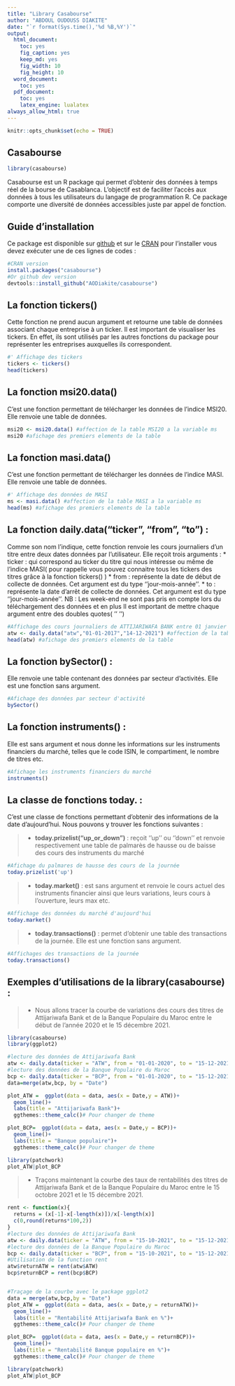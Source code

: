 ```yaml
---
title: "Library Casabourse"
author: "ABDOUL OUDOUSS DIAKITE"
date: "`r format(Sys.time(),'%d %B,%Y')`"
output:
  html_document: 
    toc: yes
    fig_caption: yes
    keep_md: yes
    fig_width: 10
    fig_height: 10
  word_document: 
    toc: yes
  pdf_document: 
    toc: yes
    latex_engine: lualatex
always_allow_html: true
---
```


```r
knitr::opts_chunk$set(echo = TRUE)
```
## Casabourse
```r
library(casabourse)
```
Casabourse est un R package qui permet d’obtenir des données à temps réel de la bourse de Casablanca. L’objectif est de faciliter l’accès aux données à tous les utilisateurs du langage de programmation R. Ce package comporte une diversité de données accessibles juste par appel de fonction.

## Guide d'installation
Ce package est disponible sur [github](https://github.com/AODiakite/casabourse) et sur le [CRAN](https://cran.r-project.org/web/packages/casabourse/index.html) pour l’installer vous devez exécuter une de ces lignes de codes :
```r
#CRAN version
install.packages("casabourse")
#Or github dev version
devtools::install_github("AODiakite/casabourse")
```

## La fonction **tickers()**
 
Cette fonction ne prend aucun argument et retourne une table de données associant chaque entreprise à un ticker. Il est important de visualiser les tickers. En effet, ils sont utilisés par les autres fonctions du package pour représenter les entreprises auxquelles ils correspondent.
```r
#' Affichage des tickers
tickers <- tickers()
head(tickers)
```


## La fonction **msi20.data()**
 
C’est une fonction permettant de télécharger les données de l’indice MSI20. Elle renvoie une table de  données.
```r
msi20 <- msi20.data() #affection de la table MSI20 a la variable ms
msi20 #afichage des premiers elements de la table
```

## La fonction **masi.data()**
 
C’est une fonction permettant de télécharger les données de l’indice MASI. Elle renvoie une table de  données.
```r
#' Affichage des données de MASI
ms <- masi.data() #affection de la table MASI a la variable ms
head(ms) #afichage des premiers elements de la table
```


 
## La fonction **daily.data("ticker", "from", "to")** :
 
Comme son nom l’indique, cette fonction renvoie les cours journaliers d’un titre entre deux dates données par l’utilisateur. Elle reçoit trois arguments :
* ticker : qui correspond au ticker du titre qui nous intéresse ou même de l'indice MASI( pour rappelle vous pouvez connaitre tous les tickers des titres grâce à la fonction tickers() )
* from : représente la date de début de collecte de données. Cet argument est du type ‘’jour-mois-année’’.
* to : représente la date d’arrêt de collecte de données. Cet argument est du type ‘’jour-mois-année’’.
NB : Les week-end ne sont pas pris en compte lors du téléchargement des données et en plus Il est important de mettre chaque argument entre des doubles quotes( ‘’ ‘’)

```r
#Affichage des cours journaliers de ATTIJARIWAFA BANK entre 01 janvier 2017 et le 14 decembre 2021
atw <- daily.data("atw","01-01-2017","14-12-2021") #affection de la table a la variable atw
head(atw) #afichage des premiers elements de la table

```

 
## La fonction **bySector()** :
 
Elle renvoie une table contenant des données par secteur d’activités. Elle est une fonction sans argument.
```r
#Afichage des données par secteur d'activité
bySector()
```

 
## La fonction **instruments()** :
 
Elle est sans argument et nous donne les informations sur les instruments financiers du marché, telles que le code ISIN, le compartiment, le nombre de titres etc.

```r
#Afichage les instruments financiers du marché
instruments()
```

 
## La classe de fonctions **today.** :
 
C’est une classe de fonctions permettant d’obtenir des informations de la date d’aujourd’hui. Nous pouvons y trouver les fonctions suivantes :

> - **today.prizelist("up_or_down")** : reçoit ‘’up’’ ou ‘’down’’ et renvoie respectivement une table de palmarès de hausse ou de baisse des cours des instruments du marché
```r
#Afichage du palmares de hausse des cours de la journée
today.prizelist('up')
```

> - **today.market()** : est sans argument et renvoie le cours actuel des instruments financier ainsi que leurs variations, leurs cours à l’ouverture, leurs max etc.
```r
#Affichage des données du marché d'aujourd'hui
today.market()
```

> - **today.transactions()** : permet d’obtenir une table des transactions de la journée. Elle est une fonction sans argument.
```r
#Affichages des transactions de la journée
today.transactions()
```

## Exemples d'utilisations de la library(casabourse) :
> - Nous allons tracer la courbe de variations des cours des titres de Attijariwafa Bank et de la Banque Populaire du Maroc entre le début de l’année 2020 et le 15 décembre 2021.
```r
library(casabourse) 
library(ggplot2)
```

```r
#lecture des données de Attijariwafa Bank
atw <- daily.data(ticker = "ATW", from = "01-01-2020", to = "15-12-2021")
#lecture des données de la Banque Populaire du Maroc
bcp <- daily.data(ticker = "BCP", from = "01-01-2020", to = "15-12-2021")
data=merge(atw,bcp, by = "Date")

plot_ATW =  ggplot(data = data, aes(x = Date,y = ATW))+
  geom_line()+
  labs(title = "Attijariwafa Bank")+
  ggthemes::theme_calc()# Pour changer de theme

plot_BCP=  ggplot(data = data, aes(x = Date,y = BCP))+
  geom_line()+
  labs(title = "Banque populaire")+
  ggthemes::theme_calc()# Pour changer de theme

library(patchwork)
plot_ATW|plot_BCP

```




> - Traçons maintenant la courbe des taux de rentabilités des titres de Attijariwafa Bank et de la Banque Populaire du Maroc entre le 15 octobre 2021 et le 15 décembre 2021.

```r
rent <- function(x){
  returns = (x[-1]-x[-length(x)])/x[-length(x)]
  c(0,round(returns*100,2))
}
#lecture des données de Attijariwafa Bank
atw <- daily.data(ticker = "ATW", from = "15-10-2021", to = "15-12-2021")
#lecture des données de la Banque Populaire du Maroc
bcp <- daily.data(ticker = "BCP", from = "15-10-2021", to = "15-12-2021")
#Utilisation de la function rent
atw$returnATW = rent(atw$ATW)
bcp$returnBCP = rent(bcp$BCP)


#Traçage de la courbe avec le package ggplot2
data = merge(atw,bcp,by = "Date")
plot_ATW =  ggplot(data = data, aes(x = Date,y = returnATW))+
  geom_line()+
  labs(title = "Rentabilité Attijariwafa Bank en %")+
  ggthemes::theme_calc()# Pour changer de theme

plot_BCP=  ggplot(data = data, aes(x = Date,y = returnBCP))+
  geom_line()+
  labs(title = "Rentabilité Banque populaire en %")+
  ggthemes::theme_calc()# Pour changer de theme

library(patchwork)
plot_ATW|plot_BCP
```




